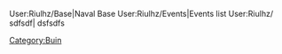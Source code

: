 <tabview>
User:Riulhz/Base|Naval Base
User:Riulhz/Events|Events list
User:Riulhz/ sdfsdf| dsfsdfs
</tabview>

<div style="position:fixed; top:15em; left:70em;z-index:999">
[[File:Miyuki_Sword.png|thumb|350px]]
</div>
[[Category:Buin]]